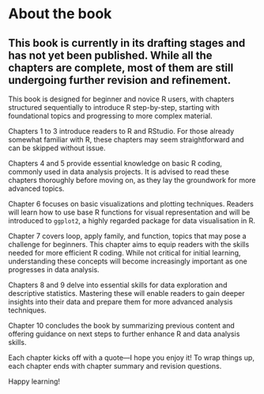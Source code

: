 # About the book {.unnumbered}

::: callout-warning
## This book is currently in its drafting stages and has not yet been published. While all the chapters are complete, most of them are still undergoing further revision and refinement.
:::

This book is designed for beginner and novice R users, with chapters structured sequentially to introduce R step-by-step, starting with foundational topics and progressing to more complex material.

Chapters 1 to 3 introduce readers to R and RStudio. For those already somewhat familiar with R, these chapters may seem straightforward and can be skipped without issue.

Chapters 4 and 5 provide essential knowledge on basic R coding, commonly used in data analysis projects. It is advised to read these chapters thoroughly before moving on, as they lay the groundwork for more advanced topics.

Chapter 6 focuses on basic visualizations and plotting techniques. Readers will learn how to use base R functions for visual representation and will be introduced to `ggplot2`, a highly regarded package for data visualisation in R.

Chapter 7 covers loop, apply family, and function, topics that may pose a challenge for beginners. This chapter aims to equip readers with the skills needed for more efficient R coding. While not critical for initial learning, understanding these concepts will become increasingly important as one progresses in data analysis.

Chapters 8 and 9 delve into essential skills for data exploration and descriptive statistics. Mastering these will enable readers to gain deeper insights into their data and prepare them for more advanced analysis techniques.

Chapter 10 concludes the book by summarizing previous content and offering guidance on next steps to further enhance R and data analysis skills.

Each chapter kicks off with a quote—I hope you enjoy it! To wrap things up, each chapter ends with chapter summary and revision questions.

Happy learning!
